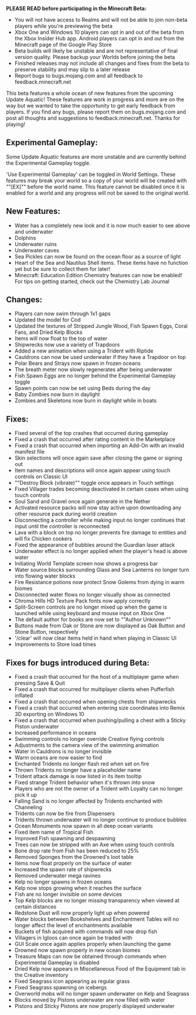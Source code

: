 **PLEASE READ before participating in the Minecraft Beta:**

-   You will not have access to Realms and will not be able to join non-beta players while you're previewing the beta
-   Xbox One and Windows 10 players can opt in and out of the beta from the Xbox Insider Hub app. Android players can opt in and out from the Minecraft page of the Google Play Store
-   Beta builds will likely be unstable and are not representative of final version quality. Please backup your Worlds before joining the beta
-   Finished releases may not include all changes and fixes from the beta to preserve stability and may slip to a later release
-   Report bugs to bugs.mojang.com and all feedback to feedback.minecraft.net

  
This beta features a whole ocean of new features from the upcoming Update Aquatic! These features are work in progress and more are on the way but we wanted to take the opportunity to get early feedback from players. If you find any bugs, please report them on bugs.mojang.com and post all thoughts and suggestions to feedback.minecraft.net. Thanks for playing!  
  
  
## **Experimental Gameplay:**  
  
Some Update Aquatic features are more unstable and are currently behind the Experimental Gameplay toggle.  
  
'Use Experimental Gameplay' can be toggled in World Settings. These features may break your world so a copy of your world will be created with ""\[EX\]"" before the world name. This feature cannot be disabled once it is enabled for a world and any progress will not be saved to the original world.  
  
  
## **New Features:**

-   Water has a completely new look and it is now much easier to see above and underwater
-   Dolphins
-   Underwater ruins
-   Underwater caves
-   Sea Pickles can now be found on the ocean floor as a source of light
-   Heart of the Sea and Nautilus Shell items. These items have no function yet but be sure to collect them for later!
-   Minecraft: Education Edition Chemistry features can now be enabled! For tips on getting started, check out the Chemistry Lab Journal

  
## **Changes:**

-   Players can now swim through 1x1 gaps
-   Updated the model for Cod
-   Updated the textures of Stripped Jungle Wood, Fish Spawn Eggs, Coral Fans, and Dried Kelp Blocks
-   Items will now float to the top of water
-   Shipwrecks now use a variety of Trapdoors
-   Added a new animation when using a Trident with Riptide
-   Cauldrons can now be used underwater if they have a Trapdoor on top
-   Polar Bears and Strays now spawn in frozen oceans
-   The breath meter now slowly regenerates after being underwater
-   Fish Spawn Eggs are no longer behind the Experimental Gameplay toggle
-   Spawn points can now be set using Beds during the day
-   Baby Zombies now burn in daylight
-   Zombies and Skeletons now burn in daylight while in boats

  
## **Fixes:**

-   Fixed several of the top crashes that occurred during gameplay
-   Fixed a crash that occurred after rating content in the Marketplace
-   Fixed a crash that occurred when importing an Add-On with an invalid manifest file
-   Skin selections will once again save after closing the game or signing out
-   Item names and descriptions will once again appear using touch controls on Classic UI
-   ""Destroy Block (vibrate)"" toggle once appears in Touch settings
-   Fixed Villager trades becoming deactivated in certain cases when using touch controls
-   Soul Sand and Gravel once again generate in the Nether
-   Activated resource packs will now stay active upon downloading any other resource pack during world creation
-   Disconnecting a controller while making input no longer continues that input until the controller is reconnected
-   Lava with a block on top no longer prevents fire damage to entities and will fix Chicken cookers
-   Fixed the appearance of bubbles around the Guardian laser attack
-   Underwater effect is no longer applied when the player's head is above water
-   Initiating World Template screen now shows a progress bar
-   Water source blocks surrounding Glass and Sea Lanterns no longer turn into flowing water blocks
-   Fire Resistance potions now protect Snow Golems from dying in warm biomes
-   Disconnected water flows no longer visually show as connected
-   Chroma Hills HD Texture Pack fonts now apply correctly
-   Split-Screen controls are no longer mixed up when the game is launched while using keyboard and mouse input on Xbox One
-   The default author for books are now set to ""Author Unknown""
-   Buttons made from Oak or Stone are now displayed as Oak Button and Stone Button, respectively
-   '/clear' will now clear items held in hand when playing in Classic UI
-   Improvements to Store load times

  
## **Fixes for bugs introduced during Beta:**

-   Fixed a crash that occurred for the host of a multiplayer game when pressing Save & Quit
-   Fixed a crash that occurred for multiplayer clients when Pufferfish inflated
-   Fixed a crash that occurred when opening chests from shipwrecks
-   Fixed a crash that occurred when entering size coordinates into Remix 3D exporting on Windows 10
-   Fixed a crash that occurred when pushing/pulling a chest with a Sticky Piston underwater
-   Increased performance in oceans
-   Swimming controls no longer override Creative flying controls
-   Adjustments to the camera view of the swimming animation
-   Water in Cauldrons is no longer invisible
-   Warm oceans are now easier to find
-   Enchanted Tridents no longer flash red when set on fire
-   Thrown Tridents no longer have a placeholder name
-   Trident attack damage is now listed in its item tooltip
-   Fixed strange Trident behavior when it's thrown into snow
-   Players who are not the owner of a Trident with Loyalty can no longer pick it up
-   Falling Sand is no longer affected by Tridents enchanted with Channeling
-   Tridents can now be fire from Dispensers
-   Tridents thrown underwater will no longer continue to produce bubbles
-   Ocean Monuments now spawn in all deep ocean variants
-   Fixed item name of Tropical Fish
-   Improved Fish spawning and despawning
-   Trees can now be stripped with an Axe when using touch controls
-   Bone drop rate from Fish has been reduced to 25%
-   Removed Sponges from the Drowned's loot table
-   Items now float properly on the surface of water
-   Increased the spawn rate of shipwrecks
-   Removed underwater mega ravines
-   Kelp no longer spawns in frozen oceans
-   Kelp now stops growing when it reaches the surface
-   Fish are no longer invisible on some devices
-   Top Kelp blocks are no longer missing transparency when viewed at certain distances
-   Redstone Dust will now properly light up when powered
-   Water blocks between Bookshelves and Enchantment Tables will no longer affect the level of enchantments available
-   Buckets of fish acquired with commands will now drop fish
-   Villagers in Igloos can once again be traded with
-   GUI Scale once again applies properly when launching the game
-   Drowned now spawn properly in new ocean biomes
-   Treasure Maps can now be obtained through commands when Experimental Gameplay is disabled
-   Dried Kelp now appears in Miscellaneous Food of the Equipment tab in the Creative inventory
-   Fixed Seagrass icon appearing as regular grass
-   Fixed Seagrass spawning on icebergs
-   Overworld mobs will no longer spawn underwater on Kelp and Seagrass
-   Blocks moved by Pistons underwater are now filled with water
-   Pistons and Sticky Pistons are now properly displayed underwater